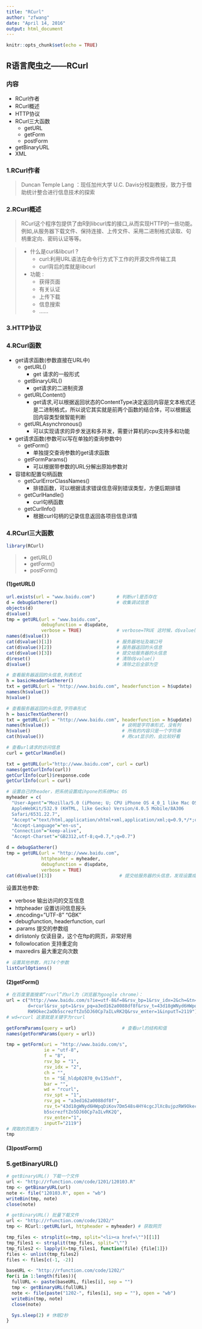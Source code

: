 ```yaml
---
title: "RCurl"
author: "zfwang"
date: "April 14, 2016"
output: html_document
---
```


```r
knitr::opts_chunk$set(echo = TRUE)
```

## **R语言爬虫之——RCurl**

### **内容**

* RCurl作者
* RCurl概述
* HTTP协议
* RCurl三大函数
    - getURL
    - getForm
    - postForm
* getBinaryURL
* XML


### **1.RCurl作者**

> Duncan Temple Lang ：现任加州大学 U.C. Davis分校副教授，致力于借助统计整合进行信息技术的探索

### **2.RCurl概述**

> RCurl这个程序包提供了由R到libcurl库的接口,从而实现HTTP的一些功能。例如,从服务器下载文件、保持连接、上传文件、采用二进制格式读取、句柄重定向、密码认证等等。

> * 什么是curl&libcurl ? 
>     - curl:利用URL语法在命令行方式下工作的开源文件传输工具 
>     - curl背后的库就是libcurl
> * 功能 :
>     - 获得页面 
>     - 有关认证 
>     - 上传下载 
>     - 信息搜索 
>     -  ……
    
    
### **3.HTTP协议**


### **4.RCurl函数**

* get请求函数(参数直接在URL中)
  - getURL()
    - get 请求的一般形式
  - getBinaryURL()
    - get请求的二进制资源
  - getURLContent()
    - get请求,可以根据返回状态的ContentType决定返回内容是文本格式还是二进制格式，所以说它其实就是前两个函数的结合体，可以根据返回内容类型做智能判断
  - getURLAsynchronous()
    - 可以实现请求的异步发送和多并发，需要计算机的cpu支持多和功能
* get请求函数(参数可以写在单独的查询参数中)
  - getForm()
    - 单独提交查询参数的get请求函数
  - getFormParams()
    - 可以根据带参数的URL分解出原始参数对
* 容错和配置句柄函数
  - getCurlErrorClassNames()
    - 排错函数，可以根据请求错误信息得到错误类型，方便后期排错
  - getCurlHandle()
    - curl句柄函数
  - getCurlInfo()
    - 根据curl句柄的记录信息返回各项目信息详情
  
  




### **4.RCurl三大函数**

```r
library(RCurl)
```

> * getURL() 
> * getForm() 
> * postForm()

#### **(1)getURL()**

```r
url.exists(url = "www.baidu.com")        # 判断url是否存在
d = debugGatherer()                      # 收集调试信息
objects(d)
d$value()
tmp = getURL(url = "www.baidu.com", 
             debugfunction = d$update, 
             verbose = TRUE)             # verbose=TRUE 这时候，d$value()值是会叠加的
names(d$value())
cat(d$value()[1])                        # 服务器地址及端口号
cat(d$value()[2])                        # 服务器返回的头信息
cat(d$value()[3])                        # 提交给服务器的头信息
d$reset()                                # 清除d$value()
d$value()                                # 清除之后全部为空
```

```r
# 查看服务器返回的头信息,列表形式
h = basicHeaderGatherer()
txt = getURL(url = "http://www.baidu.com", headerfunction = h$update)
names(h$value())
h$value()
```


```r
# 查看服务器返回的头信息,字符串形式
h = basicTextGatherer()
txt = getURL(url = "http://www.baidu.com", headerfunction = h$update)
names(h$value())                           # 说明是字符串形式，没有列
h$value()                                  # 所有的内容只是一个字符串
cat(h$value())                             # 用cat显示的，会比较好看
```

```r
# 查看url请求的访问信息
curl = getCurlHandle()

txt = getURL(url="http://www.baidu.com", curl = curl)
names(getCurlInfo(curl))
getCurlInfo(curl)$response.code
getCurlInfo(curl = curl)
```


```r
# 设置自己的header，把系统设置成ihpone的系统Mac OS
myheader = c(
  "User-Agent"="Mozilla/5.0 (iPhone; U; CPU iPhone OS 4_0_1 like Mac OS X; ja-jp) 
  AppleWebKit/532.9 (KHTML, like Gecko) Version/4.0.5 Mobile/8A306 
  Safari/6531.22.7",
  "Accept"="text/html,application/xhtml+xml,application/xml;q=0.9,*/*;q=0.8",
  "Accept-Language"="en-us",
  "Connection"="keep-alive",
  "Accept-Charset"="GB2312,utf-8;q=0.7,*;q=0.7")

d = debugGatherer()
tmp = getURL(url = "http://www.baidu.com", 
             httpheader = myheader, 
             debugfunction = d$update, 
             verbose = TRUE)
cat(d$value()[3])                         # 提交给服务器的头信息，发现设置成功
```

设置其他参数: 

* verbose               输出访问的交互信息 
* httpheader            设置访问信息报头 
* .encoding=”UTF-8” “GBK” 
* debugfunction, headerfunction, curl 
* .params               提交的参数组 
* dirlistonly           仅读目录，这个在ftp的网页，非常好用 
* followlocation        支持重定向 
* maxredirs             最大重定向次数

```r
# 设置其他参数，共174个参数
listCurlOptions()
```

#### **(2)getForm()**

```r
# 在百度里面搜索“rcurl”的url为（浏览器为google chrome）：
url = c("http://www.baidu.com/s?ie=utf-8&f=8&rsv_bp=1&rsv_idx=2&ch=&tn=SE_hldp02870_0v135xhf&bar=&w
        d=rcurl&rsv_spt=1&rsv_pq=a3ed162a0088df8f&rsv_t=43d18gWNyd6HWpqDiKov7Dm548s4HY4cgcJlXc8ujpz
        RW9Okec2aOb5screzftZo5DJ60Cp7aILvRK2Q&rsv_enter=1&inputT=2119")
# wd=rcurl 这里就是关键字为rcurl

getFormParams(query = url)                 # 查看url的结构和值
names(getFormParams(query = url))

tmp = getForm(uri = "http://www.baidu.com/s",
              ie = "utf-8",
              f = "8",
              rsv_bp = "1",
              rsv_idx = "2", 
              ch = "",
              tn = "SE_hldp02870_0v135xhf", 
              bar = "", 
              wd = "rcurl",
              rsv_spt = "1",
              rsv_pq = "a3ed162a0088df8f",
              rsv_t="43d18gWNyd6HWpqDiKov7Dm548s4HY4cgcJlXc8ujpzRW9Okec2aO
              b5screzftZo5DJ60Cp7aILvRK2Q", 
              rsv_enter="1",
              inputT="2119")
# 爬取的页面为：
tmp
```


#### **(3)postForm()**




### **5.getBinaryURL()**

```r
# getBinaryURL() 下载一个文件
url <- "http://rfunction.com/code/1201/120103.R"
tmp <- getBinaryURL(url)
note <- file("120103.R", open = "wb")
writeBin(tmp, note)
close(note)
```

```r
# getBinaryURL() 批量下载文件
url <- "http://rfunction.com/code/1202/"
tmp <- RCurl::getURL(url, httpheader = myheader) # 获取网页

tmp_files <- strsplit(x=tmp, split="<li><a href=\"")[[1]]
tmp_files1 <- strsplit(tmp_files, split="\"")
tmp_files2 <- lapply(X=tmp_files1, function(file) {file[1]})
files <- unlist(tmp_files2)
files <- files[c(-1, -2)]

baseURL <- "http://rfunction.com/code/1202/"
for(i in 1:length(files)){
  fullURL <- paste(baseURL, files[i], sep = "")
  tmp <- getBinaryURL(fullURL)
  note <- file(paste("1202-", files[i], sep = ""), open = "wb")
  writeBin(tmp, note)
  close(note)

  Sys.sleep(2) # 休眠2秒
}
```




